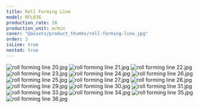```yaml
---
title: Roll Forming Line
model: RFL036
production_rate: 18
production_unit: m/min
cover: "@assets/product_thumbs/roll-forming-line.jpg"
order: 3
isLine: true
nested: true
---
```



<ProductTabs />

![roll forming line 20.jpg](@assets/article_images/roll-forming-line/decoiler-01.jpg)
![roll forming line 21.jpg](@assets/article_images/roll-forming-line/roll-forming-line-21.jpg)
![roll forming line 22.jpg](@assets/article_images/roll-forming-line/roll-forming-line-22.jpg)
![roll forming line 23.jpg](@assets/article_images/roll-forming-line/roll-forming-line-23.jpg)
![roll forming line 24.jpg](@assets/article_images/roll-forming-line/roll-forming-line-24.jpg)
![roll forming line 26.jpg](@assets/article_images/roll-forming-line/roll-forming-line-26.jpg)
![roll forming line 25.jpg](@assets/article_images/roll-forming-line/hydraulic-press-07.jpg)
![roll forming line 27.jpg](@assets/article_images/roll-forming-line/roll-forming-line-27.jpg)
![roll forming line 28.jpg](@assets/article_images/roll-forming-line/roll-forming-line-28.jpg)
![roll forming line 29.jpg](@assets/article_images/roll-forming-line/roll-forming-line-29.jpg)
![roll forming line 30.jpg](@assets/article_images/roll-forming-line/roll-forming-line-30.jpg)
![roll forming line 31.jpg](@assets/article_images/roll-forming-line/roll-forming-line-31.jpg)
![roll forming line 33.jpg](@assets/article_images/roll-forming-line/flying-saw-05.jpg)
![roll forming line 34.jpg](@assets/article_images/roll-forming-line/roll-forming-line-34.jpg)
![roll forming line 35.jpg](@assets/article_images/roll-forming-line/roll-forming-line-35.jpg)
![roll forming line 36.jpg](@assets/article_images/roll-forming-line/roll-forming-line-36.jpg)
